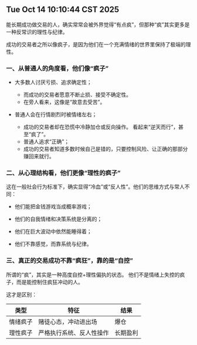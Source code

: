 ## Tue Oct 14 10:10:44 CST 2025
能长期成功做交易的人，确实常常会被外界觉得“有点疯”，但那种“疯”其实更多是一种反常识的理性与纪律。

成功的交易者之所以像疯子，是因为他们在一个充满情绪的世界里保持了极端的理性。

### 一、从普通人的角度看，他们像“疯子”
- 大多数人讨厌亏损、追求确定性； 
  - 而成功的交易者愿意不断止损、接受不确定性。
  - 在旁人看来，这像是“故意去受苦”。

- 普通人会在行情剧烈时被情绪左右；
  - 成功的交易者却在恐慌中冷静加仓或反向操作。 看起来“逆天而行”，甚至“疯了”。
  - 普通人追求“正确”；
  - 成功的交易者知道多数时候自己是错的，只要控制风险、让正确的那部分赚回来就行。

###  二、从心理结构看，他们更像“理性的疯子”
这在一般社会行为标准下，确实显得“冷血”或“反人性”。他们的思维方式与常人不同：
- 他们能把金钱游戏当成概率游戏；

- 他们的自我情绪和决策系统是分离的；

- 他们在巨大波动中依然能睡得着；

- 他们不靠感觉，而靠系统与纪律。

### 三、真正的交易成功不靠“疯狂”，靠的是“自控”
所谓的“疯”，其实是一种高度自控+理性偏执的状态。
他们不是情绪上失控的疯子，而是能控制住疯狂冲动的人。

这才是区别：

| 类型   | 特征           | 结果   |
| ---- | ------------ | ---- |
| 情绪疯子 | 赌徒心态，冲动进出场   | 爆仓   |
| 理性疯子 | 严格执行系统、反人性操作 | 长期盈利 |
